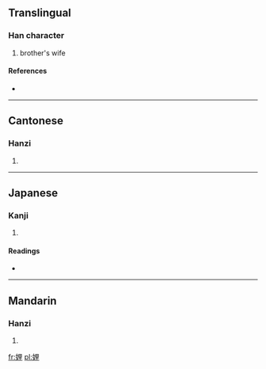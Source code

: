 ==Translingual==

===Han character===
{{Han char|rn=38|rad=女|as=07|sn=10|four=4641<sub>4</sub>|canj=女田土 (VWG)}}

# brother's wife

====References====
* {{Han ref|kx=0261.410|dkj=06287|dj=0528.210|hdz=21051.030|uh=5A0C|ud=23052|bh=AE5B|bd=44635}}

----

==Cantonese==

===Hanzi===
{{yue-hanzi|jyut=|y=lei5}}

# {{defn|Cantonese|sort=女07}}

----

==Japanese==

===Kanji===
{{ja-kanji|grade=|rs=女07}}

# {{defn|Japanese|sort=女07}}

====Readings====
* {{ja-readings|on=[[り]] (ri)|kun=[[あいよめ]] (aiyome)}}

----

==Mandarin==

===Hanzi===
{{cmn-hanzi|pin=[[lǐ]] ([[li3]])|wg=li<sup>3</sup>}}

# {{defn|Mandarin|sort=女07}}

[[fr:娌]]
[[pl:娌]]